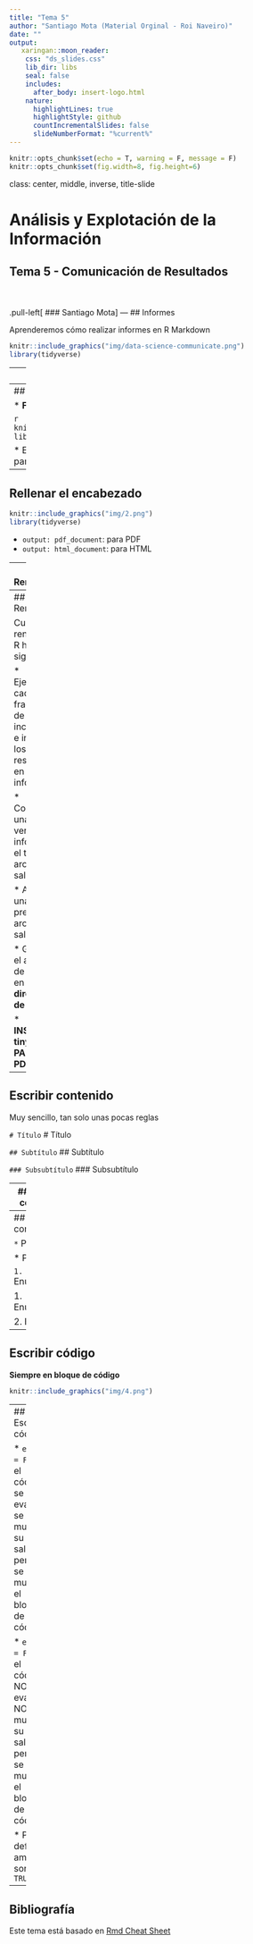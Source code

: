 ```yaml
---
title: "Tema 5"
author: "Santiago Mota (Material Orginal - Roi Naveiro)"
date: ""
output: 
   xaringan::moon_reader:
    css: "ds_slides.css"
    lib_dir: libs
    seal: false
    includes:
      after_body: insert-logo.html
    nature: 
      highlightLines: true
      highlightStyle: github
      countIncrementalSlides: false
      slideNumberFormat: "%current%"  
---
```




```r
knitr::opts_chunk$set(echo = T, warning = F, message = F)
knitr::opts_chunk$set(fig.width=8, fig.height=6) 
```

class: center, middle, inverse, title-slide

<div class="title-logo"></div>

# Análisis y Explotación de la Información
 
## Tema 5 - Comunicación de Resultados

<br>
<br>
.pull-left[
### Santiago Mota
]
---
## Informes

Aprenderemos cómo realizar informes en R Markdown

```r
knitr::include_graphics("img/data-science-communicate.png")
library(tidyverse)
```


---
## RMD

R Markdown es un formato para escribir informes reproducibles con R. Se utiliza para incrustar código R y resultados en presentaciones de diapositivas, archivos PDF, documentos html, etc. Para hacer un informe:

1. Abre un fichero Rmd
2. Escribe **contenido**
3. Incluye **código**
4. Renderizalo en el formato deseado

---
## Abrir fichero RMD

* **File** - **New File** - **R Markdown...**

```r
knitr::include_graphics("img/1.png")
library(tidyverse)
```

* Elegir format que interese: pdf o html para este curso.

---
## Rellenar el encabezado

```r
knitr::include_graphics("img/2.png")
library(tidyverse)
```

* `output: pdf_document`: para PDF
* `output: html_document`: para HTML

---
## Renderizar

* Para renderizar

```r
knitr::include_graphics("img/3.png")
```

---
## Renderizar

Cuando renderizas, R hace lo siguiente:

* Ejecutará cada fragmento de código incrustado e insertará los resultados en el informe 

* Construirá una nueva versión del informe en el tipo de archivo de salida

* Abrirá una vista previa del archivo de salida 

* Guardará el archivo de salida en tu **directorio de trabajo**

* **INSTALAR tinytex PARA PDF**!!!!

---
## Escribir contenido

Muy sencillo, tan solo unas pocas reglas

`# Título`
# Título

`## Subtítulo`
## Subtítulo

`### Subsubtítulo`
### Subsubtítulo

---
## Escribir contenido

`**Negrita**`
**Negrita**

`*Cursiva*`
*Cursiva*

`[link](www.rstudio.com)`
[link](www.rstudio.com)   

---
## Escribir contenido

`*` Puntos

* Puntos

`1.` Enumeración

1. Enumeración 

2. Bla 

---
## Escribir código

**Siempre en bloque de código**

```r
knitr::include_graphics("img/4.png")
```

---
## Escribir código

* `echo = FALSE`: el código se evalúa, se muestra su salida, pero no se muestra el bloque de código

* `eval = FALSE`: el código NO se evalúa, NO se muestra su salida, pero SÍ se muestra el bloque de código

* Por defecto, ambos son `TRUE`
---

## Bibliografía

Este tema está basado en  [Rmd Cheat Sheet](https://www.rstudio.com/wp-content/uploads/2015/02/rmarkdown-cheatsheet.pdf)